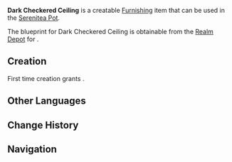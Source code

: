 {{Furnishing Infobox
|id             = 360302
|image          = Item Dark Checkered Ceiling.png
|category       = Decoration
|subcategory    = Ceiling
|rarity         = 3
|adeptal_energy = 30

|description    = The dark grid patterns that dominate this ceiling are most easy on the eyes when matched with the right chandelier.<br />The only risk is that the fungi that grow in the attic may rot the wood and cause entire tiles to fall from the ceiling. The best solution to this? Regular cleaning, what else?
|blueprint      = [[Realm Depot]]
}}
'''Dark Checkered Ceiling''' is a creatable [[Furnishing]] item that can be used in the [[Serenitea Pot]].

The blueprint for Dark Checkered Ceiling is obtainable from the [[Realm Depot]] for {{Item|Realm Currency|24|x=160}}.

==Creation==
First time creation grants {{Item|Trust|24|x=60}}.
{{Recipe
|type = Creation
|time = 14h
|Fir Wood = 4
|Blue Dye = 4
|Red Dye = 4
|sort = Fir Wood,Blue Dye,Red Dye
}}

==Other Languages==
{{Other Languages
|default_hidden = 1
|en      = Dark Checkered Ceiling
|zhs     = 暗纹方格天花板
|zhs_rm  = Àn Wén Fānggé Tiānhuābǎn
|zht     = 暗紋方格天花板
|zht_rm  = Àn Wén Fānggé Tiānhuābǎn
|ja      = 隠し模様の格子柄天井
|ja_rm   = Kakushi Moyou no Koushigara Tenjou
|ko      = 어두운 패턴 격자천장
|ko_rm   = 
|es      = Techo oscuro ajedrezado
|fr      = Plafond quadrillé en bois foncé
|ru      = Тёмный клетчатый потолок
|th      = ฝ้าเพดานไม้ลายตารางทึบ
|th_rm   = 
|vi      = Trần Caro Hoa Văn Tối Màu
|de      = Dunkle karierte Decke
|id      = Langit-Langit Motif Kotak-Kotak
|pt      = Teto Xadrez Escuro
}}

==Change History==
{{Change History|1.5}}

==Navigation==
{{Furnishing Navbox/Interior|type=Decoration}}